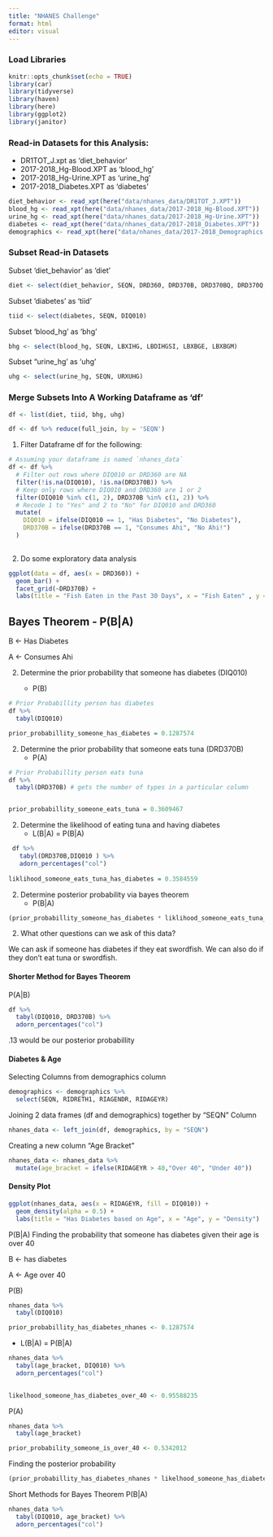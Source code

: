 ```yaml
---
title: "NHANES Challenge"
format: html
editor: visual
---
```


### Load Libraries

```r
knitr::opts_chunk$set(echo = TRUE)
library(car)
library(tidyverse)
library(haven)
library(here)
library(ggplot2)
library(janitor)
```

### Read-in Datasets for this Analysis:

-   DR1TOT_J.xpt as 'diet_behavior'
-   2017-2018_Hg-Blood.XPT as 'blood_hg'
-   2017-2018_Hg-Urine.XPT as 'urine_hg'
-   2017-2018_Diabetes.XPT as 'diabetes'

```r
diet_behavior <- read_xpt(here("data/nhanes_data/DR1TOT_J.XPT"))
blood_hg <- read_xpt(here("data/nhanes_data/2017-2018_Hg-Blood.XPT"))
urine_hg <- read_xpt(here("data/nhanes_data/2017-2018_Hg-Urine.XPT"))
diabetes <- read_xpt(here("data/nhanes_data/2017-2018_Diabetes.XPT"))
demographics <- read_xpt(here("data/nhanes_data/2017-2018_Demographics.XPT"))
```

### Subset Read-in Datasets

Subset 'diet_behavior' as 'diet'

```r
diet <- select(diet_behavior, SEQN, DRD360, DRD370B, DRD370BQ, DRD370Q, DRD370QQ)
```

Subset 'diabetes' as 'tiid'

```r
tiid <- select(diabetes, SEQN, DIQ010)
```

Subset 'blood_hg' as 'bhg'

```r
bhg <- select(blood_hg, SEQN, LBXIHG, LBDIHGSI, LBXBGE, LBXBGM)
```

Subset "urine_hg' as 'uhg'

```r
uhg <- select(urine_hg, SEQN, URXUHG)
```

### Merge Subsets Into A Working Dataframe as 'df'

```r
df <- list(diet, tiid, bhg, uhg)

df <- df %>% reduce(full_join, by = 'SEQN')
```

1.  Filter Dataframe df for the following:

```r
# Assuming your dataframe is named `nhanes_data`
df <- df %>%
  # Filter out rows where DIQ010 or DRD360 are NA
  filter(!is.na(DIQ010), !is.na(DRD370B)) %>%
  # Keep only rows where DIQ010 and DRD360 are 1 or 2
  filter(DIQ010 %in% c(1, 2), DRD370B %in% c(1, 2)) %>%
  # Recode 1 to "Yes" and 2 to "No" for DIQ010 and DRD360
  mutate(
    DIQ010 = ifelse(DIQ010 == 1, "Has Diabetes", "No Diabetes"),
    DRD370B = ifelse(DRD370B == 1, "Consumes Ahi", "No Ahi!")
  )
  
```

2.  Do some exploratory data analysis

```r
ggplot(data = df, aes(x = DRD360)) + 
  geom_bar() + 
  facet_grid(~DRD370B) +
  labs(title = "Fish Eaten in the Past 30 Days", x = "Fish Eaten" , y = "Count")
```

## Bayes Theorem - P(B\|A)

B \<- Has Diabetes

A \<- Consumes Ahi

2.  Determine the prior probability that someone has diabetes (DIQ010)

    -   P(B)

```r
# Prior Probabillity person has diabetes
df %>% 
  tabyl(DIQ010) 
```

```r
prior_probabillity_someone_has_diabetes = 0.1287574
```

2.  Determine the prior probability that someone eats tuna (DRD370B)
    -   P(A)

```r
# Prior Probabillity person eats tuna
df %>% 
  tabyl(DRD370B) # gets the number of types in a particular column


prior_probabillity_someone_eats_tuna = 0.3609467
```

2.  Determine the likelihood of eating tuna and having diabetes
    -   L(B\|A) = P(B\|A)

```r
 df %>% 
   tabyl(DRD370B,DIQ010 ) %>% 
   adorn_percentages("col")
 
liklihood_someone_eats_tuna_has_diabetes = 0.3584559
```

2.  Determine posterior probability via bayes theorem
    -   P(B\|A)

```r
(prior_probabillity_someone_has_diabetes * liklihood_someone_eats_tuna_has_diabetes) / prior_probabillity_someone_eats_tuna
```

2.  What other questions can we ask of this data?

We can ask if someone has diabetes if they eat swordfish. We can also do if they don't eat tuna or swordfish.

#### Shorter Method for Bayes Theorem

P(A\|B)

```r
df %>% 
  tabyl(DIQ010, DRD370B) %>% 
  adorn_percentages("col")
```

.13 would be our posterior probabillity

#### Diabetes & Age

Selecting Columns from demographics column

```r
demographics <- demographics %>% 
  select(SEQN, RIDRETH1, RIAGENDR, RIDAGEYR)
```

Joining 2 data frames (df and demographics) together by "SEQN" Column

```r
nhanes_data <- left_join(df, demographics, by = "SEQN")
```

Creating a new column "Age Bracket"

```r
nhanes_data <- nhanes_data %>% 
  mutate(age_bracket = ifelse(RIDAGEYR > 40,"Over 40", "Under 40"))
```

#### Density Plot

```r
ggplot(nhanes_data, aes(x = RIDAGEYR, fill = DIQ010)) +
  geom_density(alpha = 0.5) +
  labs(title = "Has Diabetes based on Age", x = "Age", y = "Density")
```

P(B\|A) Finding the probability that someone has diabetes given their age is over 40

B \<- has diabetes

A \<- Age over 40

P(B)

```r
nhanes_data %>% 
  tabyl(DIQ010)
```

```r
prior_probabillity_has_diabetes_nhanes <- 0.1287574
```

-   L(B\|A) = P(B\|A)

```r
nhanes_data %>%
  tabyl(age_bracket, DIQ010) %>% 
  adorn_percentages("col")
  
```

```r
likelhood_someone_has_diabetes_over_40 <- 0.95588235
```

P(A)

```r
nhanes_data %>%
  tabyl(age_bracket)
```

```r
prior_probability_someone_is_over_40 <- 0.5342012
```

Finding the posterior probability

```r
(prior_probabillity_has_diabetes_nhanes * likelhood_someone_has_diabetes_over_40) / prior_probability_someone_is_over_40
```

Short Methods for Bayes Theorem P(B\|A)

```r
nhanes_data %>% 
  tabyl(DIQ010, age_bracket) %>% 
  adorn_percentages("col")
```
